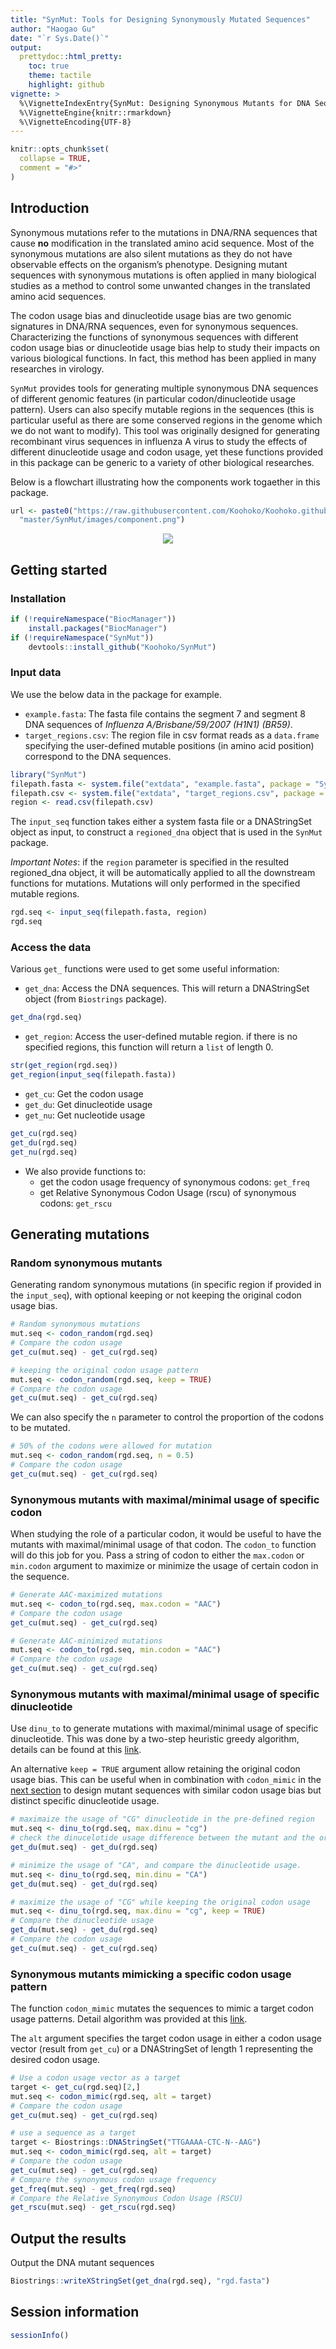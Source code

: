 ```yaml
---
title: "SynMut: Tools for Designing Synonymously Mutated Sequences"
author: "Haogao Gu"
date: "`r Sys.Date()`"
output: 
  prettydoc::html_pretty:
    toc: true
    theme: tactile
    highlight: github
vignette: >
  %\VignetteIndexEntry{SynMut: Designing Synonymous Mutants for DNA Sequences}
  %\VignetteEngine{knitr::rmarkdown}
  %\VignetteEncoding{UTF-8}
---
```


```r
knitr::opts_chunk$set(
  collapse = TRUE,
  comment = "#>"
)
```

## Introduction
Synonymous mutations refer to the mutations in DNA/RNA sequences that cause
__no__ modification in the translated amino acid sequence. Most of the
synonymous mutations are also silent mutations as they do not have observable
effects on the organism's phenotype. Designing mutant sequences with synonymous
mutations is often applied in many biological studies as a method to control
some unwanted changes in the translated amino acid sequences.

The codon usage bias and dinucleotide usage bias are two genomic signatures in 
DNA/RNA sequences, even for synonymous sequences. Characterizing the functions
of synonymous sequences with different codon usage bias or dinucleotide usage
bias help to study their impacts on various biological functions. In fact, this 
method has been applied in many researches in virology.

`SynMut` provides tools for generating multiple synonymous DNA sequences of
different genomic features (in particular codon/dinucleotide usage pattern).
Users can also specify mutable regions in the sequences (this is particular
useful as there are some conserved regions in the genome which we do not want to
modify). This tool was originally designed for generating recombinant virus
sequences in influenza A virus to study the effects of different dinucleotide
usage and codon usage, yet these functions provided in this package can be
generic to a variety of other biological researches.

Below is a flowchart illustrating how the components work togaether in this
package.
```r
url <- paste0("https://raw.githubusercontent.com/Koohoko/Koohoko.github.io/",
  "master/SynMut/images/component.png")
```
<center><img src="`r url`"></center>

## Getting started
### Installation
```r
if (!requireNamespace("BiocManager"))
    install.packages("BiocManager")
if (!requireNamespace("SynMut"))
    devtools::install_github("Koohoko/SynMut")
```

### Input data

We use the below data in the package for example. 

* `example.fasta`: The fasta file contains the segment 7 and segment 8 DNA
sequences of *Influenza A/Brisbane/59/2007 (H1N1) (BR59)*.
* `target_regions.csv`: The region file in csv format reads as a `data.frame`
specifying the user-defined mutable positions (in amino acid position)
correspond to the DNA sequences.

```r
library("SynMut")
filepath.fasta <- system.file("extdata", "example.fasta", package = "SynMut")
filepath.csv <- system.file("extdata", "target_regions.csv", package = "SynMut")
region <- read.csv(filepath.csv)
```

The `input_seq` function takes either a system fasta file or a
DNAStringSet object as input, to construct a `regioned_dna` object that is used
in the `SynMut` package.

*Important Notes*: if the `region` parameter is specified in the resulted 
regioned_dna object, it will be automatically applied to all the downstream
functions for mutations. Mutations will only performed in the specified mutable
regions.

```r
rgd.seq <- input_seq(filepath.fasta, region)
rgd.seq
```

### Access the data
Various `get_` functions were used to get some useful information:

* `get_dna`: Access the DNA sequences. This will return a DNAStringSet object
(from `Biostrings` package).

```r
get_dna(rgd.seq)
```

* `get_region`: Access the user-defined mutable region. if there is no specified
regions, this function will return a `list` of length 0.

```r
str(get_region(rgd.seq))
get_region(input_seq(filepath.fasta))
```

* `get_cu`: Get the codon usage
* `get_du`: Get dinucleotide usage
* `get_nu`: Get nucleotide usage

```r
get_cu(rgd.seq)
get_du(rgd.seq)
get_nu(rgd.seq)
```

* We also provide functions to: 
    - get the codon usage frequency of synonymous codons: `get_freq`
    - get Relative Synonymous Codon Usage (rscu) of 
    synonymous codons: `get_rscu`

## Generating mutations
### Random synonymous mutants

Generating random synonymous mutations (in specific region if provided in the
`input_seq`), with optional keeping or not keeping the original codon usage
bias.

```r
# Random synonymous mutations
mut.seq <- codon_random(rgd.seq)
# Compare the codon usage
get_cu(mut.seq) - get_cu(rgd.seq)

# keeping the original codon usage pattern
mut.seq <- codon_random(rgd.seq, keep = TRUE)
# Compare the codon usage
get_cu(mut.seq) - get_cu(rgd.seq)
```

We can also specify the `n` parameter to control the proportion of the codons to
be mutated.

```r
# 50% of the codons were allowed for mutation
mut.seq <- codon_random(rgd.seq, n = 0.5)
# Compare the codon usage
get_cu(mut.seq) - get_cu(rgd.seq)
```

### Synonymous mutants with maximal/minimal usage of specific codon

When studying the role of a particular codon, it would be useful to have
the mutants with maximal/minimal usage of that codon. The `codon_to` function
will do this job for you. Pass a string of codon to either the `max.codon` or
`min.codon` argument to maximize or minimize the usage of certain codon in the 
sequence.

```r
# Generate AAC-maximized mutations
mut.seq <- codon_to(rgd.seq, max.codon = "AAC")
# Compare the codon usage
get_cu(mut.seq) - get_cu(rgd.seq)

# Generate AAC-minimized mutations
mut.seq <- codon_to(rgd.seq, min.codon = "AAC")
# Compare the codon usage
get_cu(mut.seq) - get_cu(rgd.seq)
```

### Synonymous mutants with maximal/minimal usage of specific dinucleotide

Use `dinu_to` to generate mutations with maximal/minimal usage of specific 
dinucleotide. This was done by a two-step heuristic greedy algorithm, details 
can be found at this [link](https://koohoko.github.io/SynMut/algorithm.html).

An alternative `keep = TRUE` argument allow retaining the original codon usage
bias. This can be useful when in combination with `codon_mimic` in the [next
section](#synonymous-mutants-mimicking-a-specific-codon-usage-pattern) to design
mutant sequences with similar codon usage bias but distinct specific
dinucleotide usage.

```r
# maximaize the usage of "CG" dinucleotide in the pre-defined region
mut.seq <- dinu_to(rgd.seq, max.dinu = "cg")
# check the dinucelotide usage difference between the mutant and the original
get_du(mut.seq) - get_du(rgd.seq)

# minimize the usage of "CA", and compare the dinucleotide usage.
mut.seq <- dinu_to(rgd.seq, min.dinu = "CA")
get_du(mut.seq) - get_du(rgd.seq)

# maximize the usage of "CG" while keeping the original codon usage
mut.seq <- dinu_to(rgd.seq, max.dinu = "cg", keep = TRUE)
# Compare the dinucleotide usage
get_du(mut.seq) - get_du(rgd.seq)
# Compare the codon usage
get_cu(mut.seq) - get_cu(rgd.seq)

```

### Synonymous mutants mimicking a specific codon usage pattern 

The function `codon_mimic` mutates the sequences to mimic a target codon usage 
patterns. Detail algorithm was provided at this
[link](https://koohoko.github.io/SynMut/algorithm.html).

The `alt` argument specifies the target codon usage in either a codon usage 
vector (result from `get_cu`) or a DNAStringSet of length 1 representing the 
desired codon usage.

```R
# Use a codon usage vector as a target
target <- get_cu(rgd.seq)[2,]
mut.seq <- codon_mimic(rgd.seq, alt = target)
# Compare the codon usage
get_cu(mut.seq) - get_cu(rgd.seq)

# use a sequence as a target
target <- Biostrings::DNAStringSet("TTGAAAA-CTC-N--AAG")
mut.seq <- codon_mimic(rgd.seq, alt = target)
# Compare the codon usage
get_cu(mut.seq) - get_cu(rgd.seq)
# Compare the synonymous codon usage frequency
get_freq(mut.seq) - get_freq(rgd.seq)
# Compare the Relative Synonymous Codon Usage (RSCU)
get_rscu(mut.seq) - get_rscu(rgd.seq)

```

## Output the results

Output the DNA mutant sequences
```r
Biostrings::writeXStringSet(get_dna(rgd.seq), "rgd.fasta")
```

## Session information
```R
sessionInfo()
```